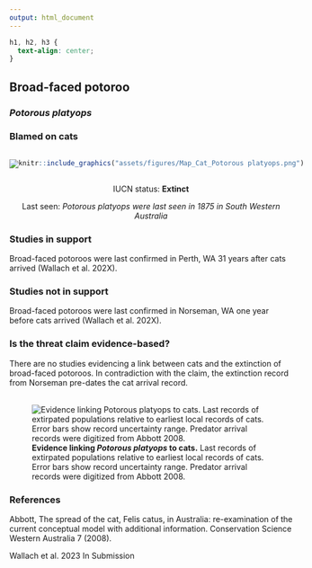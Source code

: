 ```yaml
---
output: html_document
---
```

```css
h1, h2, h3 {
  text-align: center;
}
```

## **Broad-faced potoroo**
### *Potorous platyops*
### Blamed on cats

:::: {style="display: flex;"}

::: {}

[![](assets/photos/Potorous platyops.png)](https://en.wikipedia.org/wiki/Broad-faced_potoroo#/media/File:Potorous_platyops_Natural_History_Museum_Pisa.jpg)

:::

::: {}

:::

::: {}
  ```r
  knitr::include_graphics("assets/figures/Map_Cat_Potorous platyops.png")
  ```
:::

::::

<center>
IUCN status: **Extinct**

Last seen: *Potorous platyops were last seen in 1875 in South Western Australia*

</center>


### Studies in support

Broad-faced potoroos were last confirmed in Perth, WA 31 years after cats arrived (Wallach et al. 202X).

### Studies not in support

Broad-faced potoroos were last confirmed in Norseman, WA one year before cats arrived (Wallach et al. 202X).

### Is the threat claim evidence-based?

There are no studies evidencing a link between cats and the extinction of broad-faced potoroos. In contradiction with the claim, the extinction record from Norseman pre-dates the cat arrival record.
<br>
<br>

![**Evidence linking *Potorous platyops* to cats.** Last records of extirpated populations relative to earliest local records of cats. Error bars show record uncertainty range. Predator arrival records were digitized from Abbott 2008.](assets/figures/Main_Evidence_Cat_Potorous platyops.png)

### References

Abbott, The spread of the cat, Felis catus, in Australia: re-examination of the current conceptual model with additional information. Conservation Science Western Australia 7 (2008).

Wallach et al. 2023 In Submission

